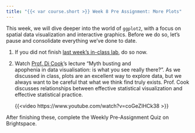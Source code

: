 ```yaml
---
title: "{{< var course.short >}} Week 8 Pre Assignment: More Plots"
---
```


This week, we will dive deeper into the world of `ggplot2`, with a focus
on spatial data visualization and interactive graphics. Before we do so, 
let's pause and consolidate everything we've done to date. 

1. If you did not finish [last week's in-class lab](../labs/lab07.html), 
   do so now.

2. Watch [Prof. Di Cook](https://www.dicook.org/)'s lecture "Myth busting and  
   apophenia in data visualisation: is what you see really there?". As we 
   discussed in class, plots are an excellent way to explore data, but we
   always want to be careful that what we think find truly exists. Prof. Cook
   discusses relationships between effective statistical visualization and 
   effective statistical practice.

   {{<video https://www.youtube.com/watch?v=coGeZIHCk38 >}}
   
After finishing these, complete the Weekly Pre-Assignment Quiz on Brightspace.
